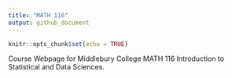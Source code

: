 ```yaml
---
title: "MATH 116"
output: github_document
---
```


```r
knitr::opts_chunk$set(echo = TRUE)
```

Course Webpage for Middlebury College MATH 116 Introduction to Statistical and Data Sciences.